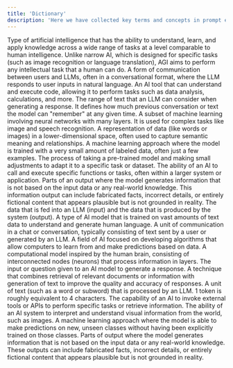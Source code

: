 ```yaml
---
title: 'Dictionary'
description: 'Here we have collected key terms and concepts in prompt engineering and AI for you.'
---
```


<AccordionGroup>
    <Accordion title="Artificial General Intelligence (AGI)">
    Type of artificial intelligence that has the ability to understand, learn, and apply knowledge across a wide range of tasks at a level comparable to human intelligence. Unlike narrow AI, which is designed for specific tasks (such as image recognition or language translation), AGI aims to perform any intellectual task that a human can do.
</Accordion>

<Accordion title="Chat">
    A form of communication between users and LLMs, often in a conversational format, where the LLM responds to user inputs in natural language.
</Accordion>

<Accordion title="Code Interpreter">
    An AI tool that can understand and execute code, allowing it to perform tasks such as data analysis, calculations, and more.
</Accordion>

<Accordion title="Context Window">
    The range of text that an LLM can consider when generating a response. It defines how much previous conversation or text the model can "remember" at any given time.
</Accordion>

<Accordion title="Deep Learning (DL)">
    A subset of machine learning involving neural networks with many layers. It is used for complex tasks like image and speech recognition.
</Accordion>

<Accordion title="Embedding">
    A representation of data (like words or images) in a lower-dimensional space, often used to capture semantic meaning and relationships.
</Accordion>

<Accordion title="Few-shot Learning">
    A machine learning approach where the model is trained with a very small amount of labeled data, often just a few examples.
</Accordion>

<Accordion title="Fine-tuning">
    The process of taking a pre-trained model and making small adjustments to adapt it to a specific task or dataset.
</Accordion>

<Accordion title="Tool-calling">
    The ability of an AI to call and execute specific functions or tasks, often within a larger system or application.
</Accordion>

<Accordion title="Hallucinations">
    Parts of an output where the model generates information that is not based on the input data or any real-world knowledge. This information output can include fabricated facts, incorrect details, or entirely fictional content that appears plausible but is not grounded in reality.
</Accordion>

<Accordion title="Input/Output">
    The data that is fed into an LLM (input) and the data that is produced by the system (output).
</Accordion>

<Accordion title="LLM (Large Language Model)">
    A type of AI model that is trained on vast amounts of text data to understand and generate human language.
</Accordion>

<Accordion title="Message">
    A unit of communication in a chat or conversation, typically consisting of text sent by a user or generated by an LLM.
</Accordion>

<Accordion title="ML (Machine Learning)">
    A field of AI focused on developing algorithms that allow computers to learn from and make predictions based on data.
</Accordion>

<Accordion title="Neural Network">
    A computational model inspired by the human brain, consisting of interconnected nodes (neurons) that process information in layers.
</Accordion>

<Accordion title="Prompt">
    The input or question given to an AI model to generate a response.
</Accordion>

<Accordion title="RAG (Retrieval-Augmented Generation)">
    A technique that combines retrieval of relevant documents or information with generation of text to improve the quality and accuracy of responses.
</Accordion>

<Accordion title="Token">
    A unit of text (such as a word or subword) that is processed by an LLM. 1 token is roughly equivalent to 4 characters.
</Accordion>

<Accordion title="Tool-calling">
    The capability of an AI to invoke external tools or APIs to perform specific tasks or retrieve information.
</Accordion>

<Accordion title="Vision">
    The ability of an AI system to interpret and understand visual information from the world, such as images.
</Accordion>

<Accordion title="Zero-shot Learning">
    A machine learning approach where the model is able to make predictions on new, unseen classes without having been explicitly trained on those classes.
</Accordion>

<Accordion title="Hallucinations">
    Parts of output where the model generates information that is not based on the input data or any real-world knowledge. These outputs can include fabricated facts, incorrect details, or entirely fictional content that appears plausible but is not grounded in reality.
</Accordion>
</AccordionGroup>
